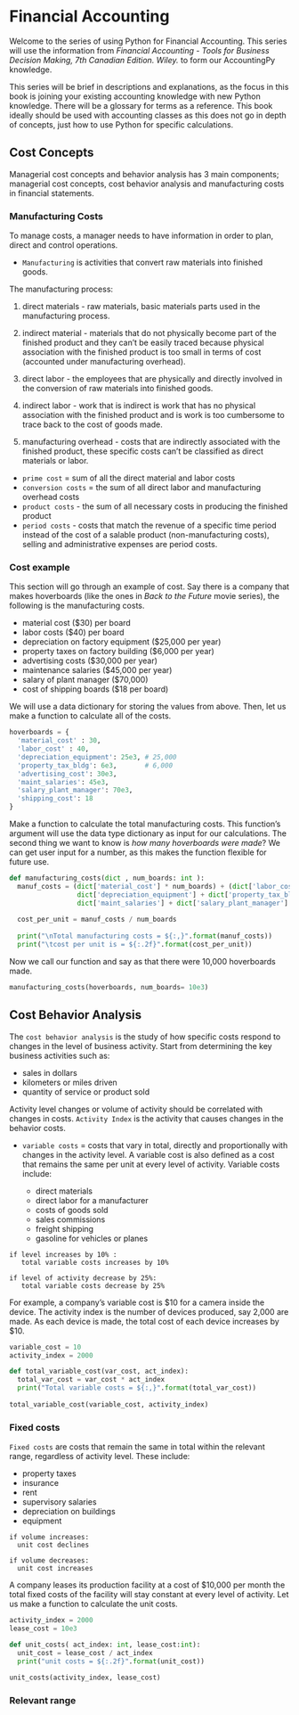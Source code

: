 
# Financial Accounting

Welcome to the series of using Python for Financial Accounting.
This series will use the information from _Financial Accounting - Tools for Business Decision Making, 7th Canadian Edition. Wiley._ to form our AccountingPy knowledge. 

This series will be brief in descriptions and explanations, as the focus in this book is joining your existing accounting knowledge with new Python knowledge. There will be a glossary for terms as a reference. This book ideally should be used with accounting classes as this does not go in depth of concepts, just how to use Python for specific calculations.




## Cost Concepts

Managerial cost concepts and behavior analysis has 3 main components; managerial cost concepts, cost behavior analysis and manufacturing costs in financial statements.


### Manufacturing Costs

To manage costs, a manager needs to have information in order to plan, 
direct and control operations. 

- `Manufacturing` is activities that convert raw materials into finished goods.

The manufacturing process:

1. direct materials - raw materials, basic materials parts used in the manufacturing process.


2. indirect material - materials that do not physically become part of the finished product and they can't be easily traced because physical association with the finished product is too small in terms of cost (accounted under manufacturing overhead).


3. direct labor - the employees that are physically and directly involved in the conversion of raw materials into finished goods.


4. indirect labor - work that is indirect is work that has no physical association with the finished product and is work is too cumbersome to trace back to the cost of goods made.


5. manufacturing overhead - costs that are indirectly associated with the finished product, these specific costs can't be classified as direct materials or labor. 


- `prime cost` = sum of all the direct material and labor costs
- `conversion costs` = the sum of all direct labor and manufacturing overhead costs
- `product costs` - the sum of all necessary costs in producing the finished product
- `period costs` - costs that match the revenue of a specific time period instead of the cost of a salable product (non-manufacturing costs), selling and administrative expenses are period costs.



### Cost example

This section will go through an example of cost. 
Say there is a company that makes hoverboards (like the ones in _Back to the Future_ movie series), 
the following is the manufacturing costs.

- material cost ($30) per board
- labor costs ($40) per board
- depreciation on factory equipment ($25,000 per year)
- property taxes on factory building ($6,000 per year)
- advertising costs ($30,000 per year)
- maintenance salaries ($45,000 per year)
- salary of plant manager ($70,000)
- cost of shipping boards ($18 per board)

We will use a data dictionary for storing the values from above. Then, let us make a function to calculate all of the costs.

```python
hoverboards = {
  'material_cost' : 30,
  'labor_cost' : 40,
  'depreciation_equipment': 25e3, # 25,000
  'property_tax_bldg': 6e3,       # 6,000
  'advertising_cost': 30e3,
  'maint_salaries': 45e3,
  'salary_plant_manager': 70e3,
  'shipping_cost': 18
}
```

Make a function to calculate the total manufacturing costs. This function's argument will use the data type dictionary as input for our calculations. The second thing we want to know is _how many hoverboards were made_? We can get user input for a number, as this makes the function flexible for future use.

```python
def manufacturing_costs(dict , num_boards: int ):
  manuf_costs = (dict['material_cost'] * num_boards) + (dict['labor_cost'] * num_boards) + \
                 dict['depreciation_equipment'] + dict['property_tax_bldg'] + \
                 dict['maint_salaries'] + dict['salary_plant_manager']
                 
  cost_per_unit = manuf_costs / num_boards
                 
  print("\nTotal manufacturing costs = ${:,}".format(manuf_costs))
  print("\tcost per unit is = ${:.2f}".format(cost_per_unit))
```

Now we call our function and say as that there were 10,000 hoverboards made.

```python
manufacturing_costs(hoverboards, num_boards= 10e3)
```


## Cost Behavior Analysis

The `cost behavior analysis` is the study of how specific costs respond to changes in the level of business activity.
Start from determining the key business activities such as:

- sales in dollars
- kilometers or miles driven 
- quantity of service or product sold

Activity level changes or volume of activity should be correlated with changes in costs. 
`Activity Index` is the activity that causes changes in the behavior costs.

- `variable costs` = costs that vary in total, directly and proportionally with changes in the activity level. 
A variable cost is also defined as a cost that remains the same per unit at every level of activity.
Variable costs include: 

  - direct materials 
  - direct labor for a manufacturer 
  - costs of goods sold
  - sales commissions 
  - freight shipping 
  - gasoline for vehicles or planes


```{}
if level increases by 10% :
   total variable costs increases by 10%
   
if level of activity decrease by 25%:
   total variable costs decrease by 25%
```


For example, a company's variable cost is $10 for a camera inside the device.
The activity index is the number of devices produced, say 2,000 are made.
As each device is made, the total cost of each device increases by $10. 

```python
variable_cost = 10
activity_index = 2000

def total_variable_cost(var_cost, act_index):
  total_var_cost = var_cost * act_index
  print("Total variable costs = ${:,}".format(total_var_cost))
  
total_variable_cost(variable_cost, activity_index)
```


### Fixed costs

`Fixed costs` are costs that remain the same in total within the relevant range, regardless of activity level. These include:

- property taxes
- insurance
- rent
- supervisory salaries
- depreciation on buildings
- equipment


```{}
if volume increases:
  unit cost declines
  
if volume decreases:
  unit cost increases
```

A company leases its production facility at a cost of $10,000 per month
the total fixed costs of the facility will stay constant at every level of activity. 
Let us make a function to calculate the unit costs.

```python
activity_index = 2000
lease_cost = 10e3

def unit_costs( act_index: int, lease_cost:int):
  unit_cost = lease_cost / act_index 
  print("unit costs = ${:.2f}".format(unit_cost))
  
unit_costs(activity_index, lease_cost)
```


### Relevant range




































